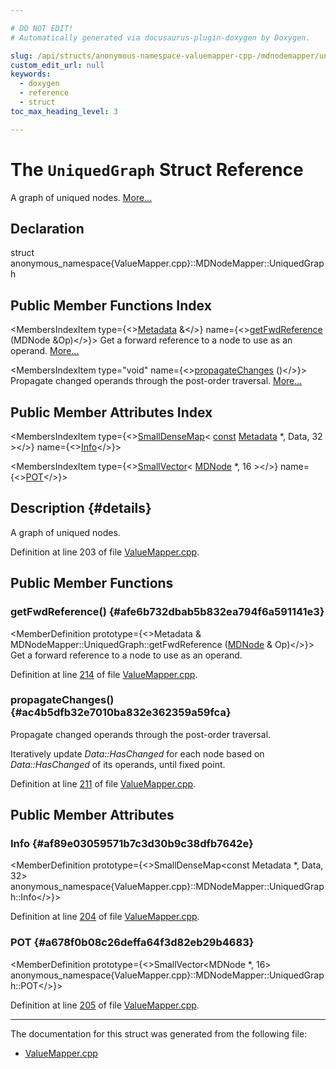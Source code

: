 ```yaml
---

# DO NOT EDIT!
# Automatically generated via docusaurus-plugin-doxygen by Doxygen.

slug: /api/structs/anonymous-namespace-valuemapper-cpp-/mdnodemapper/uniquedgraph
custom_edit_url: null
keywords:
  - doxygen
  - reference
  - struct
toc_max_heading_level: 3

---
```





# The `UniquedGraph` Struct Reference

<DoxygenPage pluginConfig={pluginConfig}>

A graph of uniqued nodes. <a href="#details">More...</a>

## Declaration

<CodeBlock>struct anonymous_namespace{ValueMapper.cpp}::MDNodeMapper::UniquedGraph</CodeBlock>

## Public Member Functions Index

<MembersIndex>

<MembersIndexItem
  type={<><a href="/docs/api/classes/llvm/metadata">Metadata</a> &amp;</>}
  name={<><a href="#afe6b732dbab5b832ea794f6a591141e3">getFwdReference</a> (MDNode &amp;Op)</>}>
Get a forward reference to a node to use as an operand. <a href="#afe6b732dbab5b832ea794f6a591141e3">More...</a>
</MembersIndexItem>

<MembersIndexItem
  type="void"
  name={<><a href="#ac4b5dfb32e7010ba832e362359a59fca">propagateChanges</a> ()</>}>
Propagate changed operands through the post-order traversal. <a href="#ac4b5dfb32e7010ba832e362359a59fca">More...</a>
</MembersIndexItem>

</MembersIndex>

## Public Member Attributes Index

<MembersIndex>

<MembersIndexItem
  type={<><a href="/docs/api/classes/llvm/smalldensemap">SmallDenseMap</a>&lt; <a href="/docs/api/files/lib/lib/target/lib/target/aarch64/aarch64promoteconstant-cpp/#a90f8350fecae261c25be85d38b451bff">const</a> <a href="/docs/api/classes/llvm/metadata">Metadata</a> &#42;, Data, 32 &gt;</>}
  name={<><a href="#af89e03059571b7c3d30b9c38dfb7642e">Info</a></>}>
</MembersIndexItem>

<MembersIndexItem
  type={<><a href="/docs/api/classes/llvm/smallvector">SmallVector</a>&lt; <a href="/docs/api/classes/llvm/mdnode">MDNode</a> &#42;, 16 &gt;</>}
  name={<><a href="#a678f0b08c26deffa64f3d82eb29b4683">POT</a></>}>
</MembersIndexItem>

</MembersIndex>

## Description {#details}

A graph of uniqued nodes.

Definition at line 203 of file <a href="/docs/api/files/lib/lib/transforms/lib/transforms/utils/valuemapper-cpp">ValueMapper.cpp</a>.

<SectionDefinition>

## Public Member Functions

### getFwdReference() {#afe6b732dbab5b832ea794f6a591141e3}

<MemberDefinition
  prototype={<>Metadata &amp; MDNodeMapper::UniquedGraph::getFwdReference (<a href="/docs/api/classes/llvm/mdnode">MDNode</a> &amp; Op)</>}>
Get a forward reference to a node to use as an operand.

Definition at line <a href="/docs/api/files/lib/lib/transforms/lib/transforms/utils/valuemapper-cpp/#l00214">214</a> of file <a href="/docs/api/files/lib/lib/transforms/lib/transforms/utils/valuemapper-cpp">ValueMapper.cpp</a>.
</MemberDefinition>

### propagateChanges() {#ac4b5dfb32e7010ba832e362359a59fca}

<MemberDefinition
  prototype="void MDNodeMapper::UniquedGraph::propagateChanges ()">
Propagate changed operands through the post-order traversal.

Iteratively update <em>Data::HasChanged</em> for each node based on <em>Data::HasChanged</em> of its operands, until fixed point.

Definition at line <a href="/docs/api/files/lib/lib/transforms/lib/transforms/utils/valuemapper-cpp/#l00211">211</a> of file <a href="/docs/api/files/lib/lib/transforms/lib/transforms/utils/valuemapper-cpp">ValueMapper.cpp</a>.
</MemberDefinition>

</SectionDefinition>

<SectionDefinition>

## Public Member Attributes

### Info {#af89e03059571b7c3d30b9c38dfb7642e}

<MemberDefinition
  prototype={<>SmallDenseMap&lt;const Metadata &#42;, Data, 32&gt; anonymous&#95;namespace&#123;ValueMapper.cpp&#125;::MDNodeMapper::UniquedGraph::Info</>}>

Definition at line <a href="/docs/api/files/lib/lib/transforms/lib/transforms/utils/valuemapper-cpp/#l00204">204</a> of file <a href="/docs/api/files/lib/lib/transforms/lib/transforms/utils/valuemapper-cpp">ValueMapper.cpp</a>.
</MemberDefinition>

### POT {#a678f0b08c26deffa64f3d82eb29b4683}

<MemberDefinition
  prototype={<>SmallVector&lt;MDNode &#42;, 16&gt; anonymous&#95;namespace&#123;ValueMapper.cpp&#125;::MDNodeMapper::UniquedGraph::POT</>}>

Definition at line <a href="/docs/api/files/lib/lib/transforms/lib/transforms/utils/valuemapper-cpp/#l00205">205</a> of file <a href="/docs/api/files/lib/lib/transforms/lib/transforms/utils/valuemapper-cpp">ValueMapper.cpp</a>.
</MemberDefinition>

</SectionDefinition>

<hr/>

The documentation for this struct was generated from the following file:

<ul>
<li><a href="/docs/api/files/lib/lib/transforms/lib/transforms/utils/valuemapper-cpp">ValueMapper.cpp</a></li>
</ul>

</DoxygenPage>
